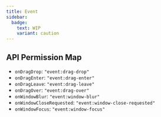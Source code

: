 ```yaml
---
title: Event
sidebar:
  badge:
    text: WIP
    variant: caution
---
```



## API Permission Map

- `onDragDrop`: `"event:drag-drop"`
- `onDragEnter`: `"event:drag-enter"`
- `onDragLeave`: `"event:drag-leave"`
- `onDragOver`: `"event:drag-over"`
- `onWindowBlur`: `"event:window-blur"`
- `onWindowCloseRequested`: `"event:window-close-requested"`
- `onWindowFocus`: `"event:window-focus"`